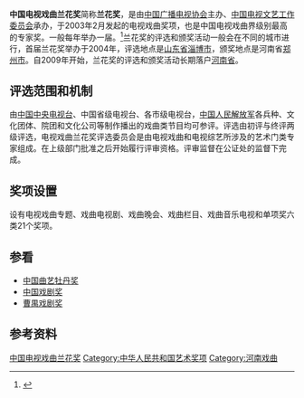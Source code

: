 {{Infobox award
| name           = 中国电视戏曲兰花奖
| current_awards = 第八届中国电视戏曲兰花奖
| image       =
| imagesize   =
| caption     = 
| description = 
| presenter   = [[中国广播电视协会|中国广播电视协会]]
| country     = {{CHN}}
| year        = 2004年
| website     =
}}
'''中国电视戏曲兰花奖'''简称'''兰花奖'''，是由[[中国广播电视协会|中国广播电视协会]]主办、[[中国电视文艺工作委员会|中国电视文艺工作委员会]]承办，于2003年2月发起的电视戏曲奖项，也是中国电视戏曲界级别最高的专家奖。一般每年举办一届。<ref>{{cite web|url=http://www.c-tva.com/news/index.php?optionid=178&auto_id=584|title=中国电视戏曲“兰花奖”评选活动|publisher=中国电视文艺网|date=|language=zh-hans}}{{dead link|date=2017年11月 |bot=InternetArchiveBot |fix-attempted=yes }}</ref>兰花奖的评选和颁奖活动一般会在不同的城市进行，首届兰花奖举办于2004年，评选地点是[[山东省|山东省]][[淄博市|淄博市]]，颁奖地点是河南省[[郑州市|郑州市]]。自2009年开始，兰花奖的评选和颁奖活动长期落户[[河南省|河南省]]。

==评选范围和机制==
由[[中国中央电视台|中国中央电视台]]、中国省级电视台、各市级电视台，[[中国人民解放军|中国人民解放军]]各兵种、文化团体、院团和文化公司等制作播出的戏曲类节目均可参评。评选由初评与终评两级评选，电视戏曲兰花奖评选委员会是由电视戏曲和电视综艺所涉及的艺术门类专家组成。在上级部门批准之后开始履行评审资格。评审监督在公证处的监督下完成。

==奖项设置==
设有电视戏曲专题、戏曲电视剧、戏曲晚会、戏曲栏目、戏曲音乐电视和单项奖六类21个奖项。

==参看==
*[[中国曲艺牡丹奖|中国曲艺牡丹奖]]
*[[中国戏剧奖|中国戏剧奖]]
*[[曹禺戏剧奖|曹禺戏剧奖]]

== 参考资料 ==
{{reflist}}

{{中国电视戏曲兰花奖}}
[[Category:中国电视戏曲兰花奖|]]
[[Category:中华人民共和国艺术奖项|Category:中华人民共和国艺术奖项]]
[[Category:河南戏曲|Category:河南戏曲]]